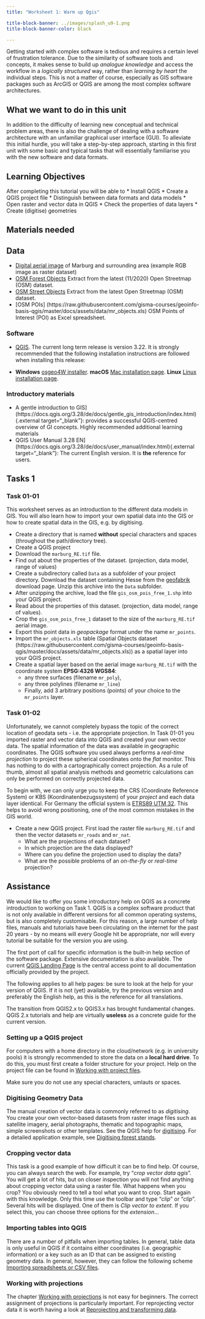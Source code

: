 ```yaml
---
title: "Worksheet 1: Warm up Qgis"

title-block-banner: ../images/splash_u9-1.png
title-block-banner-color: black

---
```



Getting started with complex software is tedious and requires a certain level of frustration tolerance. Due to the similarity of software tools and concepts, it makes sense to build up *analogue knowledge* and access the workflow in a *logically structured* way, rather than *learning by heart* the individual steps. This is not a matter of course, especially as GIS software packages such as ArcGIS or QGIS are among the most complex software architectures.


## What we want to do in this unit
In addition to the difficulty of learning new conceptual and technical problem areas, there is also the challenge of dealing with a software architecture with an unfamiliar graphical user interface (GUI). To alleviate this initial hurdle, you will take a step-by-step approach, starting in this first unit with some basic and typical tasks that will essentially familiarise you with the new software and data formats.  

## Learning Objectives 

After completing this tutorial you will be able to
  * Install QGIS
  * Create a QGIS project file
  * Distinguish between data formats and data models
  * Open raster and vector data in QGIS
  * Check the properties of data layers
  * Create (digitise) geometries


## Materials needed

## Data
  * [Digital aerial image](https://raw.githubusercontent.com/gisma-courses/geoinfo-basis-qgis/master/docs/assets/data/marburg_RE.tif) of Marburg and surrounding area (example RGB image as raster dataset)
  * [OSM Forest Objects](https://raw.githubusercontent.com/gisma-courses/geoinfo-basis-qgis/master/docs/assets/data/mr_nat.zip) Extract from the latest (11/2020) Open Streetmap (OSM) dataset.
  * [OSM Street Objects](https://raw.githubusercontent.com/gisma-courses/geoinfo-basis-qgis/master/docs/assets/data/mr_roads.zip) Extract from the latest Open Streetmap (OSM) dataset.
  * [OSM POIs] (https://raw.githubusercontent.com/gisma-courses/geoinfo-basis-qgis/master/docs/assets/data/mr_objects.xls) OSM Points of Interest (POI) as Excel spreadsheet.

### Software
  * [QGIS](https://www.qgis.org/de/site/index.html). The current long term release is version 3.22. It is strongly recommended that the following installation instructions are followed when installing this release:
  
* **Windows** [osgeo4W installer](https://download.osgeo.org/osgeo4w/v2/osgeo4w-setup.exe){.external target="_blank"}. 
**macOS** [Mac installation page](https://www.qgis.org/de/site/forusers/download.html#mac){.external target="_blank"}.
**Linux** [Linux installation page](https://www.qgis.org/de/site/forusers/download.html#linux){.external target="_blank"}. 


### Introductory materials

  * A gentle introduction to GIS](https://docs.qgis.org/3.28/de/docs/gentle_gis_introduction/index.html){.external target="_blank"}: provides a successful QGIS-centred overview of GI concepts. Highly recommended additional learning materials  
  * QGIS User Manual 3.28 EN](https://docs.qgis.org/3.28/de/docs/user_manual/index.html){.external target="_blank"}: The current English version. It is **the** reference for users. 

## Tasks 1

### Task 01-01

This worksheet serves as an introduction to the different data models in GIS. You will also learn how to import your own spatial data into the GIS or how to create spatial data in the GIS, e.g. by digitising.

::: {.callout-tip appearance="minimal" title="Task 01-01"}
  * Create a directory that is named **without** special characters and spaces (throughout the path/directory tree).
  * Create a QGIS project
  * Download the `marburg_RE.tif` file. 
  * Find out about the properties of the dataset. (projection, data model, range of values)
  * Create a subdirectory called `Data` as a subfolder of your project directory. Download the dataset containing Hesse from the [geofabrik](http://download.geofabrik.de/){.external target="_blank"} download page. Unzip this archive into the `Data` subfolder. 
  * After unzipping the archive, load the file `gis_osm_pois_free_1.shp` into your QGIS project.
  * Read about the properties of this dataset. (projection, data model, range of values).
  * Crop the `gis_osm_pois_free_1` dataset to the size of the `marburg_RE.tif` aerial image. 
  * Export this point data in *geopackage* format under the name `mr_points`.
  * Import the `mr_objects.xls` table (Spatial Objects dataset (https://raw.githubusercontent.com/gisma-courses/geoinfo-basis-qgis/master/docs/assets/data/mr_objects.xls)) as a spatial layer into your QGIS project.
  * Create a spatial layer based on the aerial image `marburg_RE.tif` with the coordinate system **EPSG:4326 WGS84**:
      * any three surfaces (filename `mr_poly`), 
      * any three polylines (filename `mr_line`) 
      * Finally, add 3 arbitrary positions (points) of your choice to the `mr_points` layer.
:::

### Task 01-02 

Unfortunately, we cannot completely bypass the topic of the correct location of geodata sets - i.e. the appropriate projection. In Task 01-01 you imported raster and vector data into QGIS and created your own vector data. The spatial information of the data was available in geographic coordinates. The QGIS software you used always performs a *real-time projection* to project these spherical coordinates onto the *flat* monitor. This has nothing to do with a cartographically correct projection. As a rule of thumb, almost all spatial analysis methods and geometric calculations can only be performed on correctly projected data.

::: {.callout-warning }

To begin with, we can only urge you to keep the CRS (Coordinate Reference System) or KBS (Koordinatenbezugssystem) of your *project* and each data layer identical. For Germany the official system is [ETRS89 UTM 32 ](https://epsg.io/25832){.external target="_blank"}. This helps to avoid wrong positioning, one of the most common mistakes in the GIS world.
:::

::: {.callout-tip appearance="minimal" title="Task 01-02"}
* Create a new QGIS project. First load the raster file `marburg_RE.tif` and then the vector datasets `mr_roads` and `mr_nat`.
   * What are the projections of each dataset?
   * In which projection are the data displayed? 
   * Where can you define the projection used to display the data?
   * What are the possible problems of an *on-the-fly* or *real-time* projection?
:::



## Assistance

We would like to offer you some introductory help on QGIS as a concrete introduction to working on Task 1. QGIS is a complex software product that is not only available in different versions for all common operating systems, but is also completely customisable. For this reason, a large number of help files, manuals and tutorials have been circulating on the internet for the past 20 years - by no means will every Google hit be appropriate, nor will every tutorial be suitable for the version you are using.

The first port of call for specific information is the built-in help section of the software package. Extensive documentation is also available. The current [QGIS Landing Page](https://www.qgis.org/de/site/forusers/index.html){.external target="_blank"} is the central access point to all documentation officially provided by the project. 

The following applies to all help pages: be sure to look at the help for your version of QGIS. If it is not (yet) available, try the previous version and preferably the English help, as this is the reference for all translations. 

::: {.callout-warning }
The transition from QGIS2.x to QGIS3.x has brought fundamental changes. QGIS 2.x tutorials and help are virtually **useless** as a concrete guide for the current version. 
:::

### Setting up a QGIS project 

For computers with a home directory in the cloud/network (e.g. in university pools) it is strongly recommended to store the data on a **local hard drive**.  To do this, you must first create a folder structure for your project. Help on the project file can be found in [Working with project files](https://docs.qgis.org/3.28/de/docs/user_manual/introduction/project_files.html){.external target="_blank"}. 

::: {.callout-warning }
Make sure you do not use any special characters, umlauts or spaces. 
:::

### Digitising Geometry Data

The manual creation of vector data is commonly referred to as *digitising*. You create your own vector-based datasets from raster image files such as satellite imagery, aerial photographs, thematic and topographic maps, simple screenshots or other templates. See the QGIS help for [digitising](https://docs.qgis.org/3.28/de/docs/user_manual/working_with_vector/editing_geometry_attributes.html){.external target="_blank"}. For a detailed application example, see [Digitising forest stands](https://docs.qgis.org/3.28/en/docs/training_manual/forestry/stands_digitazing.html){.external target="_blank"}.

### Cropping vector data 
This task is a good example of how difficult it can be to find help. Of course, you can always search the web. For example, try "*crop vector data qgis*". You will get a lot of hits, but on closer inspection you will not find anything about cropping vector data using a raster file. What happens when you crop? You obviously need to tell a tool what you want to crop. Start again with this knowledge. Only this time use the toolbar and type "*clip*" or "*clip*". Several hits will be displayed. One of them is *Clip vector to extent*. If you select this, you can choose three options for the *extension*...



### Importing tables into QGIS
There are a number of pitfalls when importing tables. In general, table data is only useful in QGIS if it contains either coordinates (i.e. geographic information) or a key such as an ID that can be assigned to existing geometry data. In general, however, they can follow the following scheme
[Importing spreadsheets or CSV files](http://www.qgistutorials.com/de/docs/3/importing_spreadsheets_csv.html){.external target="_blank"}.

### Working with projections
The chapter 
[Working with projections](https://docs.qgis.org/3.28/de/docs/user_manual/working_with_projections/working_with_projections.html){.external target="_blank"} is not easy for beginners. The correct assignment of projections is particularly important. For reprojecting vector data it is worth having a look at [Reprojecting and transforming data](https://docs.qgis.org/3.28/de/docs/training_manual/vector_analysis/reproject_transform.html){.external target="_blank"}.